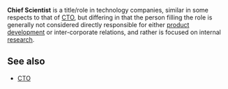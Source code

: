 {{Copy to Wiktionary}}

'''Chief Scientist''' is a title/role in technology companies, similar in some respects to that of [[CTO]], but differing in that the person filling the role is generally not considered directly responsible for either [[product development]] or inter-corporate relations, and rather is focused on internal [[research]].

==See also==
*[[CTO]]